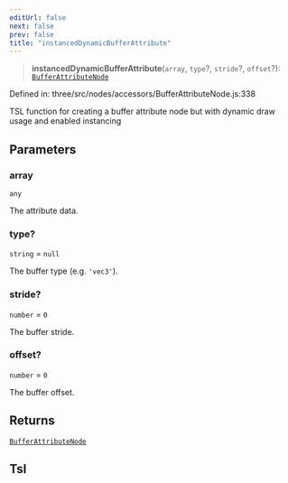 ```yaml
---
editUrl: false
next: false
prev: false
title: "instancedDynamicBufferAttribute"
---
```


> **instancedDynamicBufferAttribute**(`array`, `type`?, `stride`?, `offset`?): [`BufferAttributeNode`](../classes/Three.WebGPU.BufferAttributeNode.html)

Defined in: three/src/nodes/accessors/BufferAttributeNode.js:338

TSL function for creating a buffer attribute node but with dynamic draw usage and enabled instancing

## Parameters

### array

`any`

The attribute data.

### type?

`string` = `null`

The buffer type (e.g. `'vec3'`).

### stride?

`number` = `0`

The buffer stride.

### offset?

`number` = `0`

The buffer offset.

## Returns

[`BufferAttributeNode`](../classes/Three.WebGPU.BufferAttributeNode.html)

## Tsl

